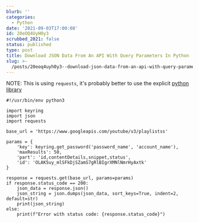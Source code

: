 ```yaml
---
blurb: ''
categories:
  - Python
date: '2021-09-03T17:00:08'
id: 20eOQ4UyH0y3
scrubbed_2021: false
status: published
type: post
title: Download JSON Data From An API With Query Parameters In Python
slug: >-
  /posts/20eoq4uyh0y3--download-json-data-from-an-api-with-query-parameters-in-python
---
```


NOTE: This is using `requests`, it's probably better to use the explicit [python library](https://developers.google.com/youtube/v3/quickstart/python)



```python3
#!/usr/bin/env python3

import keyring
import json 
import requests

base_url = 'https://www.googleapis.com/youtube/v3/playlistss'

params = {
    'key': keyring.get_password('password_name', 'account_name'),
    'maxResults': 50,
    'part': 'id,contentDetails,snippet,status',
    'id': 'OLAK5uy_mlSFkDjSZamS7gRlBIgrXMNlNmrHyAxtk' 
}

response = requests.get(base_url, params=params)
if response.status_code == 200:
    json_data = response.json()
    json_string = json.dumps(json_data, sort_keys=True, indent=2, default=str)
    print(json_string)
else:
    print(f"Error with status code: {response.status_code}")
```
